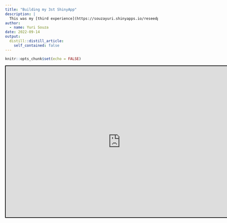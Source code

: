 ```yaml
---
title: "Building my 3st ShinyApp"
description: |
  This was my [third experience](https://souzayuri.shinyapps.io/reseedproject/) building a ShinyApp.
author:
  - name: Yuri Souza
date: 2022-09-14
output:
  distill::distill_article:
    self_contained: false
---
```



```r
knitr::opts_chunk$set(echo = FALSE)
```

<iframe src="https://souzayuri.shinyapps.io/reseedproject/"
        style="border: 2px solid black; width: 150%; height: 500px;"></iframe>